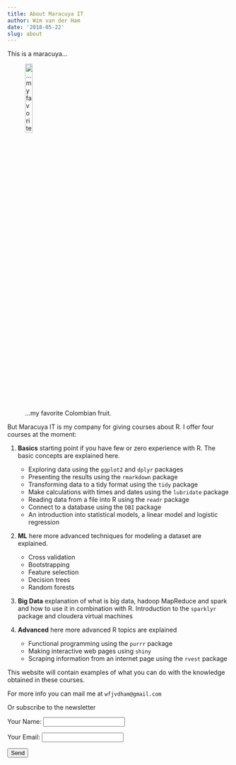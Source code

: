 ```yaml
---
title: About Maracuya IT
author: Wim van der Ham
date: '2018-05-22'
slug: about
---
```


This is a maracuya...

![...my favorite Colombian fruit.](/./2018-05-22-about-maracuya-it_files/1321324244_maracuya.jpg){width=20%}

But Maracuya IT is my company for giving courses about R. I offer four courses at the moment:

1. **Basics** starting point if you have few or zero experience with R. The basic concepts are explained here. 

    * Exploring data using the `ggplot2` and `dplyr` packages
    * Presenting the results using the `rmarkdown` package
    * Transforming data to a tidy format using the `tidy` package
    * Make calculations with times and dates using the `lubridate` package
    * Reading data from a file into R using the `readr` package
    * Connect to a database using the `DBI` package
    * An introduction into statistical models, a linear model and logistic regression
 
2. **ML** here more advanced techniques for modeling a dataset are explained.

    * Cross validation 
    * Bootstrapping
    * Feature selection
    * Decision trees 
    * Random forests
 
3. **Big Data** explanation of what is big data, hadoop MapReduce and spark and how to use it in combination with R. Introduction to the `sparklyr` package and cloudera virtual machines

4. **Advanced** here more advanced R topics are explained

    * Functional programming using the `purrr` package
    * Making interactive web pages using `shiny`
    * Scraping information from an internet page using the `rvest` package

This website will contain examples of what you can do with the knowledge obtained in these courses.

For more info you can mail me at `wfjvdham@gmail.com`

Or subscribe to the newsletter

<!--html_preserve-->
<form name="contact" method="POST" netlify>
  <p>
    <label>Your Name: <input type="text" name="name" /></label>
  </p>
  <p>
    <label>Your Email: <input type="email" name="email" /></label>
  </p>
  <p>
    <button type="submit">Send</button>
  </p>
</form>
<!--/html_preserve-->
